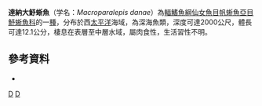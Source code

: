 {{Speciesbox 
| taxon = Macroparalepis danae
| status = NE
| status_system = IUCN3.1
| authority = [[Ege|Ege]], 1933
| synonyms = 
}}

'''達納大魣蜥魚'''（学名：''Macroparalepis danae''）為[[輻鰭魚綱|輻鰭魚綱]][[仙女魚目|仙女魚目]][[帆蜥魚亞目|帆蜥魚亞目]][[魣蜥魚科|魣蜥魚科]]的一[[種|種]]，分布於西[[太平洋|太平洋]]海域，為深海魚類，深度可達2000公尺，體長可達12.1公分，棲息在表層至中層水域，屬肉食性，生活習性不明。

==參考資料==
*{{FishBase_species|genus=Macroparalepis|species=danae|year=2016|month=7}}

{{Taxonbar|from=Q2217008}}

[[Category:大魣蜥魚屬|D]]
[[Category:1933年描述的鱼类|D]]